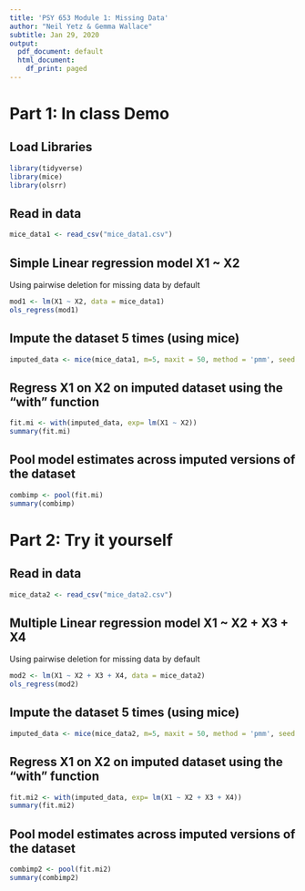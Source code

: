 ```yaml
---
title: 'PSY 653 Module 1: Missing Data'
author: "Neil Yetz & Gemma Wallace"
subtitle: Jan 29, 2020
output:
  pdf_document: default
  html_document:
    df_print: paged
---
```


# Part 1: In class Demo

## Load Libraries
```r
library(tidyverse)
library(mice)
library(olsrr)
```

## Read in data
```r
mice_data1 <- read_csv("mice_data1.csv")
```


## Simple Linear regression model X1 ~ X2
Using pairwise deletion for missing data by default
```r
mod1 <- lm(X1 ~ X2, data = mice_data1)
ols_regress(mod1)
```

## Impute the dataset 5 times (using mice)
```r
imputed_data <- mice(mice_data1, m=5, maxit = 50, method = 'pmm', seed = 500)
```


## Regress X1 on X2 on imputed dataset using the "with" function
```r
fit.mi <- with(imputed_data, exp= lm(X1 ~ X2))
summary(fit.mi)
```

## Pool model estimates across imputed versions of the dataset
```r
combimp <- pool(fit.mi)
summary(combimp)
```

# Part 2: Try it yourself

## Read in data
```r
mice_data2 <- read_csv("mice_data2.csv")
```

## Multiple Linear regression model X1 ~ X2 + X3 + X4
Using pairwise deletion for missing data by default
```r
mod2 <- lm(X1 ~ X2 + X3 + X4, data = mice_data2)
ols_regress(mod2)
```

## Impute the dataset 5 times (using mice)
```r
imputed_data <- mice(mice_data2, m=5, maxit = 50, method = 'pmm', seed = 500)
```

## Regress X1 on X2 on imputed dataset using the "with" function
```r
fit.mi2 <- with(imputed_data, exp= lm(X1 ~ X2 + X3 + X4))
summary(fit.mi2)
```

## Pool model estimates across imputed versions of the dataset
```r
combimp2 <- pool(fit.mi2)
summary(combimp2)
```

